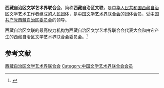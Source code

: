 {{Infobox PRCG
|机构名称 = 西藏自治区文学艺术界联合会
|color    = #014099
|标志1    =
|届数     = 
|任期始   = 
|任期终   =
|职位1    = 主席
|人员1    = 
|职位2    = 副主席
|人员2    =
|人数2    = 
|职位3    = 
|人员3    =
|组织法规 = 西藏自治区文学艺术界联合会章程
|上级机构 = [[中国文学艺术界联合会|中国文学艺术界联合会]]
|机构类型 = [[人民团体|人民团体]]
|行政级别 = 正厅级
|中共上级 = [[中国共产党西藏自治区委员会|中国共产党西藏自治区委员会]]
|中共本级 = 中国共产党西藏自治区文学艺术界联合会党组
|场所1    = 
|地址1  = 
|时期1  =
|机构1  =
|邮编1  =
|电话1  =
|网站   =
|网址   =
}}
'''西藏自治区文学艺术界联合会'''，简称'''西藏自治区文联'''，是[[中华人民共和国|中华人民共和国]][[西藏自治区|西藏自治区]]文学艺术工作者组成的[[人民团体|人民团体]]，是[[中国文学艺术界联合会|中国文学艺术界联合会]]的团体会员，受[[中国共产党西藏自治区委员会|中国共产党西藏自治区委员会]]的领导。

西藏自治区文联的最高权力机构为西藏自治区文学艺术界联合会代表大会和由它产生的西藏自治区文学艺术界联合会委员会。<ref>{{Cite web|title=中国文学艺术界联合会章程|url=http://www.cflac.org.cn/zt/8wdh/cflac_zhangcheng.htm|accessdate=2020-08-26|work=中国文联网|archiveurl=https://web.archive.org/web/20080723172257/http://www.cflac.org.cn/zt/8wdh/cflac_zhangcheng.htm|archivedate=2008-07-23|dead-url=yes}}</ref>

== 参考文献 ==
{{reflist}}

{{中华人民共和国各省级行政区|文学艺术界联合会|仅内地=yes}}

{{Authority control}}
[[Category:西藏自治区文学艺术界联合会|]]
[[Category:中国文学艺术界联合会会员|Category:中国文学艺术界联合会会员]]